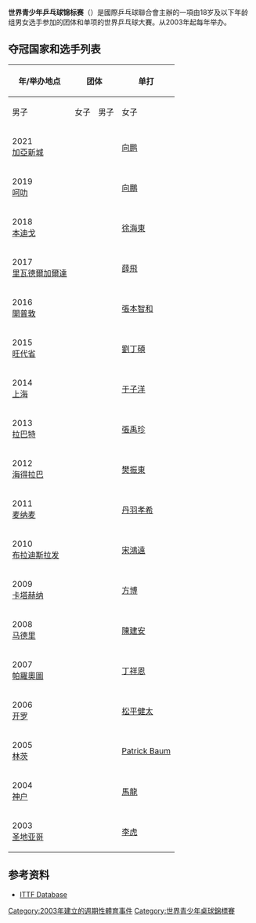 '''世界青少年乒乓球锦标赛'''（{{lang|en|''World Junior Table Tennis Championships''}}）是國際乒乓球聯合會主辦的一項由18岁及以下年龄组男女选手参加的团体和单项的世界乒乓球大賽。从2003年起每年举办。

== 夺冠国家和选手列表 ==
{| class="wikitable" style="font-size:90%;"
|-
!rowspan=2|年/举办地点
!colspan=2|团体
!colspan=2|单打
!colspan=3|双打
|-
!男子
!女子
!男子
!女子
!男子双打
!女子双打
!混合双打
|-
|2021 <br />
{{flagicon|POR}} [[加亞新城|加亞新城]]
|{{CHN}}
|{{CHN}}
|{{flagicon|CHN}}[[向鹏|向鹏]]
|{{flagicon|CHN}}[[蒯曼|蒯曼]]
|{{flagicon|RUS}} [[GREBNEV_Maksim|GREBNEV Maksim]]<br /> {{flagicon|RUS}} [[SIDORENKO_Vladimir|SIDORENKO Vladimir]]
|{{flagicon|CHN}} [[蒯曼|蒯曼]]<br /> {{flagicon|CHN}} [[吴洋辰|吴洋辰]]
|{{flagicon|JPN}} [[篠塚大登|篠塚大登]]  <br /> {{flagicon|JPN}} [[木原美悠|木原美悠]]
|-
|2019 <br /> {{flagicon|THA}} [[呵叻|呵叻]]
|{{CHN}}
|{{CHN}}
|{{flagicon|CHN}} [[向鵬|向鵬]]
|{{flagicon|JPN}} [[長崎美柚|長崎美柚]]
|{{flagicon|CHN}} [[劉夜泊|劉夜泊]] <br /> {{flagicon|CHN}} [[徐瑛彬|徐瑛彬]]
|{{flagicon|JPN}} [[木原美悠|木原美悠]] <br /> {{flagicon|JPN}} [[長崎美柚|長崎美柚]]
|{{flagicon|JPN}} [[宇田幸矢|宇田幸矢]] <br /> {{flagicon|JPN}} [[木原美悠|木原美悠]]
|-
|2018 <br /> {{flagicon|AUS}} [[本迪戈|本迪戈]]
|{{CHN}}
|{{CHN}}
|{{flagicon|CHN}} [[徐海東|徐海東]]
|{{flagicon|CHN}} [[錢天一|錢天一]]
|{{flagicon|CHN}} [[徐海東|徐海東]] <br /> {{flagicon|CHN}} [[向鵬|向鵬]]
|{{flagicon|CHN}} [[黃凡真|黃凡真]] <br /> {{flagicon|CHN}} [[石洵瑤|石洵瑤]]
|{{flagicon|CHN}} [[徐瑛彬|徐瑛彬]] <br /> {{flagicon|CHN}} [[石洵瑤|石洵瑤]]
|-
|2017 <br /> {{flagicon|ITA}} [[里瓦德爾加爾達|里瓦德爾加爾達]]
|{{CHN}}
|{{CHN}}
|{{flagicon|CHN}} [[薛飛_(乒乓球運動員)|薛飛]]
|{{flagicon|CHN}} [[孫穎莎|孫穎莎]]
|{{flagicon|CHN}}[[薛飛_(乒乓球運動員)|薛飛]] <br /> {{flagicon|CHN}} [[王楚欽|王楚欽]]
|{{flagicon|CHN}}[[孫穎莎|孫穎莎]]<br /> {{flagicon|CHN}} [[石洵瑶|石洵瑶]]
|{{flagicon|CHN}}[[薛飛_(乒乓球運動員)|薛飛]] <br /> {{flagicon|CHN}} [[王曼昱|王曼昱]]
|-
|2016 <br /> {{flagicon|ZAF}} [[開普敦|開普敦]]
|{{JPN}}
|{{JPN}}
|{{flagicon|JPN}} [[張本智和|張本智和]]
|{{flagicon|CHN}} [[石洵瑶|石洵瑶]]
|{{flagicon|KOR}} [[安宰賢|安宰賢]]<br /> {{flagicon|KOR}} [[趙勝敏|趙勝敏]]
|{{flagicon|ROU}} [[Adina_Diaconu|Adina Diaconu]]<br /> {{flagicon|ROU}} [[Andreea_Dragoman|Andreea Dragoman]]
|{{flagicon|KOR}} [[趙勝敏|趙勝敏]]<br /> {{flagicon|KOR}} [[金智淏|金智淏]]
|-
|2015 <br /> {{flagicon|FRA}} [[旺代省|旺代省]]
|{{CHN}}
|{{CHN}}
|{{flagicon|CHN}} [[劉丁碩|劉丁碩]]
|{{flagicon|CHN}} [[王曼昱|王曼昱]]
|{{flagicon|CHN}} [[王楚欽|王楚欽]] <br /> {{flagicon|CHN}} [[薛飛|薛飛]]
|{{flagicon|CHN}} [[陳可|陳可]] <br /> {{flagicon|CHN}} [[王曼昱|王曼昱]]
|{{flagicon|CHN}} [[薛飛|薛飛]]<br /> {{flagicon|CHN}} [[陳可|陳可]]
|-
|2014 <br /> {{flagicon|CHN}} [[上海|上海]]
|{{CHN}}
|{{CHN}}
|{{flagicon|CHN}} [[于子洋|于子洋]]
|{{flagicon|CHN}} [[王曼昱|王曼昱]]
|{{flagicon|CHN}} [[呂翔|呂翔]] <br /> {{flagicon|CHN}} [[薛飛|薛飛]]
|{{flagicon|CHN}} [[陳幸同|陳幸同]] <br /> {{flagicon|CHN}} [[劉高陽|劉高陽]]
|{{flagicon|CHN}} [[王楚钦|王楚钦]] <br /> {{flagicon|CHN}} [[陳幸同|陳幸同]]
|-
|2013 <br /> {{flagicon|MAR}} [[拉巴特|拉巴特]]
|{{CHN}}
|{{CHN}}
|{{flagicon|KOR}} [[張禹珍|張禹珍]]
|{{flagicon|CHN}} [[顧玉婷|顧玉婷]]
|{{flagicon|CHN}} [[孔令軒|孔令軒]] <br /> {{flagicon|CHN}} [[周啓豪|周啓豪]]
|{{flagicon|CHN}} [[顧玉婷|顧玉婷]] <br /> {{flagicon|CHN}} [[劉曦|劉曦]]
|{{flagicon|CHN}} [[孔令軒|孔令軒]]<br /> {{flagicon|CHN}} [[劉曦|劉曦]]
|-
|2012 <br /> {{flagicon|IND}} [[海得拉巴_(印度)|海得拉巴]]
|{{CHN}}
|{{CHN}}
|{{flagicon|CHN}} [[樊振東|樊振東]]
|{{flagicon|CHN}} [[朱雨玲|朱雨玲]]
|{{flagicon|CHN}} [[林高遠|林高遠]] <br /> {{flagicon|CHN}} [[徐晨皓|徐晨皓]]
|{{flagicon|CHN}} [[顧玉婷|顧玉婷]] <br /> {{flagicon|CHN}} [[朱雨玲|朱雨玲]]
|{{flagicon|CHN}} [[樊振東|樊振東]]<br /> {{flagicon|CHN}} [[劉高陽|劉高陽]]
|-
|2011 <br /> {{flagicon|Bahrain}} [[麦纳麦|麦纳麦]]
|{{CHN}}
|{{CHN}}
|{{flagicon|JPN}} [[丹羽孝希|丹羽孝希]]
|{{flagicon|CHN}} [[陳夢|陳夢]]
|{{flagicon|CHN}} [[宋鴻遠|宋鴻遠]] <br /> {{flagicon|CHN}} [[鄭培峰|鄭培峰]]
|{{flagicon|CHN}} [[陳夢|陳夢]] <br /> {{flagicon|CHN}} [[顧玉婷|顧玉婷]]
|{{flagicon|CHN}} [[宋鴻遠|宋鴻遠]]<br /> {{flagicon|CHN}} [[陳夢|陳夢]]
|-
|2010 <br /> {{flagicon|SVK}} [[布拉迪斯拉发|布拉迪斯拉发]]
|{{CHN}}
|{{JPN}}
|{{flagicon|CHN}} [[宋鴻遠|宋鴻遠]]
|{{flagicon|CHN}} [[朱雨玲|朱雨玲]]
|{{flagicon|JPN}} [[町飛鳥|町飛鳥]] <br /> {{flagicon|JPN}} [[丹羽孝希|丹羽孝希]]
|{{flagicon|CHN}} [[顧玉婷|顧玉婷]] <br /> {{flagicon|CHN}} [[朱雨玲|朱雨玲]]
|{{flagicon|CHN}} [[呉家驥|呉家驥]] <br /> {{flagicon|CHN}} [[顧玉婷|顧玉婷]]
|-
|2009 <br /> {{flagicon|COL}} [[卡塔赫纳_(哥伦比亚)|卡塔赫纳]]
|{{CHN}}
|{{CHN}}
|{{flagicon|CHN}} [[方博|方博]]
|{{flagicon|CHN}} [[武楊|武楊]]
|{{flagicon|CHN}} [[方博|方博]] <br /> {{flagicon|CHN}}[[宋鴻遠|宋鴻遠]]
|{{flagicon|CHN}} [[陳夢|陳夢]]<br /> {{flagicon|CHN}} [[顧玉婷|顧玉婷]]
|{{flagicon|CHN}} [[方博|方博]] <br /> {{flagicon|CHN}} [[顧玉婷|顧玉婷]]
|-
|2008 <br /> {{flagicon|ESP}} [[马德里|马德里]]
|{{CHN}}
|{{CHN}}
|{{flagicon|TPE}} [[陳建安|陳建安]]
|{{flagicon|CHN}} [[曹麗思|曹麗思]]
|{{flagicon|CHN}} [[閻安|閻安]] <br /> {{flagicon|CHN}} [[宋鴻遠|宋鴻遠]]
|{{flagicon|CHN}} [[曹麗思|曹麗思]]<br /> {{flagicon|CHN}} [[王大琴|王大琴]]
|{{flagicon|CHN}} [[宋鴻遠|宋鴻遠]] <br /> {{flagicon|CHN}} [[曹麗思|曹麗思]]
|-
|2007 <br /> {{flagicon|USA}} [[帕羅奧圖_(加利福尼亞州)|帕羅奧圖]]
|{{CHN}}
|{{CHN}}
|{{flagicon|KOR}} [[丁祥恩|丁祥恩]]
|{{flagicon|CHN}} [[楊揚|楊揚]]
|{{flagicon|CHN}} [[宋時超|宋時超]] <br /> {{flagicon|CHN}} [[閻安|閻安]]
|{{flagicon|CHN}} [[文佳|文佳]] <br /> {{flagicon|CHN}} [[李曉丹|李曉丹]]
|{{flagicon|CHN}} [[許銳鋒|許銳鋒]] <br /> {{flagicon|CHN}} [[木子|木子]]
|-
|2006 <br /> {{flagicon|EGY}} [[开罗|开罗]]
|{{CHN}}
|{{CHN}}
|{{flagicon|JPN}} [[松平健太|松平健太]]
|{{flagicon|CHN}} [[馮亞蘭|馮亞蘭]]
|{{flagicon|CHN}} [[姜海洋|姜海洋]] <br /> {{flagicon|CHN}} [[呉顥|呉顥]]
|{{flagicon|CHN}} [[文佳|文佳]] <br /> {{flagicon|CHN}} [[木子|木子]]
|{{flagicon|CHN}} [[徐克|徐克]] <br /> {{flagicon|CHN}} [[木子|木子]]
|-
|2005 <br /> {{flagicon|AUT}} [[林茨|林茨]]
|{{JPN}}
|{{CHN}}
|{{flagicon|GER}} [[Patrick_Baum|Patrick Baum]]
|{{flagicon|CHN}} [[丁寧|丁寧]]
|{{flagicon|TPE}} [[江宏傑|江宏傑]] <br /> {{flagicon|TPE}} [[黄聖盛|黄聖盛]]
|{{flagicon|CHN}} [[丁寧|丁寧]] <br /> {{flagicon|CHN}} [[彭雪|彭雪]]
|{{flagicon|KOR}} [[徐廷和|徐廷和]] <br /> {{flagicon|KOR}} [[Shim_Se-Rom|Shim Se-Rom]]
|-
|2004 <br /> {{flagicon|JPN}} [[神户|神户]]
|{{CHN}}
|{{CHN}}
|{{flagicon|CHN}} [[馬龍|馬龍]]
|{{flagicon|CHN}} [[常晨晨|常晨晨]]
|{{flagicon|JPN}} [[岸川聖也|岸川聖也]]　<br /> {{flagicon|JPN}} [[水谷隼|水谷隼]]
|{{flagicon|CHN}} [[常晨晨|常晨晨]]<br /> {{flagicon|CHN}} [[劉詩雯|劉詩雯]]
|{{flagicon|CHN}} [[周斌|周斌]] <br /> {{flagicon|CHN}} [[劉詩雯|劉詩雯]]
|-
|2003 <br /> {{flagicon|CHI}} [[圣地亚哥_(智利)|圣地亚哥]]
|{{CHN}}
|{{CHN}}
|{{flagicon|CHN}} [[李虎|李虎]]
|{{flagicon|CHN}} [[李茜|李茜]]
|{{flagicon|JPN}} [[岸川聖也|岸川聖也]] <br /> {{flagicon|JPN}} [[村守実|村守実]]
|{{flagicon|CHN}} [[李曉霞|李曉霞]] <br /> {{flagicon|CHN}} [[李茜|李茜]] 
|{{flagicon|CHN}} [[鄭長弓|鄭長弓]] <br /> {{flagicon|CHN}} [[李曉霞|李曉霞]]
|}

== 参考资料 ==
*[https://web.archive.org/web/20100831230024/http://www.ittf.com/ittf_stats/stats_by_event.htm ITTF Database]

{{國際桌球}}

[[Category:2003年建立的週期性體育事件|Category:2003年建立的週期性體育事件]]
[[Category:世界青少年桌球錦標賽|Category:世界青少年桌球錦標賽]]
